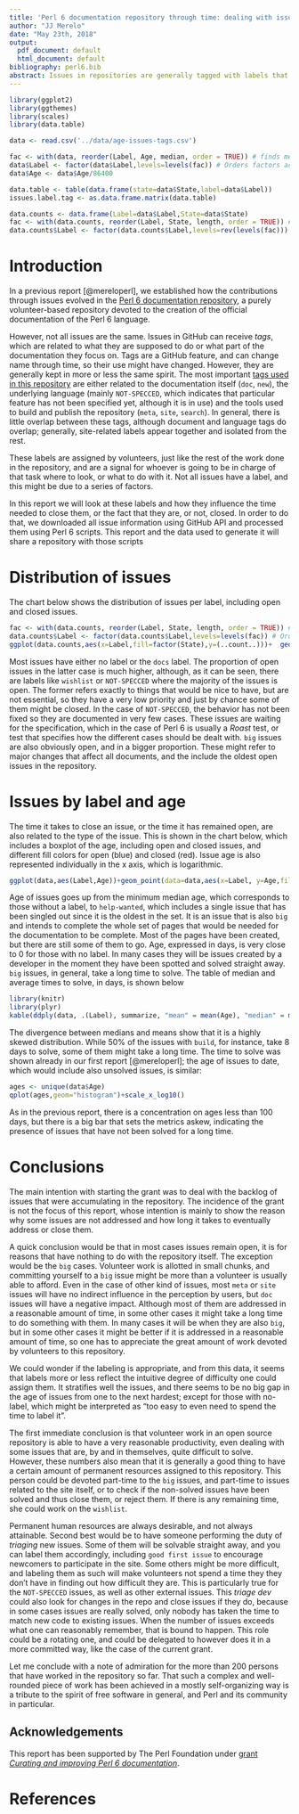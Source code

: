 ```yaml
---
title: 'Perl 6 documentation repository through time: dealing with issues'
author: "JJ Merelo"
date: "May 23th, 2018"
output:
  pdf_document: default
  html_document: default
bibliography: perl6.bib
abstract: Issues in repositories are generally tagged with labels that relate to their type, and hint at how to deal with them, which implies that labels will be correlated with repository and issue metrics. In this report we will look at the issues in the Perl 6 repository and the labels they use, and try and draw some conclusions on tag management.
---
```


```r
library(ggplot2)
library(ggthemes)
library(scales)
library(data.table)

data <- read.csv('../data/age-issues-tags.csv')

fac <- with(data, reorder(Label, Age, median, order = TRUE)) # finds median
data$Label <- factor(data$Label,levels=levels(fac)) # Orders factors according to median
data$Age <- data$Age/86400

data.table <- table(data.frame(state=data$State,label=data$Label))
issues.label.tag <- as.data.frame.matrix(data.table)

data.counts <- data.frame(Label=data$Label,State=data$State)
fac <- with(data.counts, reorder(Label, State, length, order = TRUE)) # finds median
data.counts$Label <- factor(data.counts$Label,levels=rev(levels(fac))) # Orders factors according to length

```

# Introduction

In a previous report [@mereloperl], we established how the contributions through issues evolved in the [Perl 6 documentation repository](https://github.com/docs/perl6), a purely volunteer-based repository devoted to the creation of the official documentation of the Perl 6 language. 

However, not all issues are the same. Issues in GitHub can receive *tags*, which are related to what they are supposed to do or what part of the documentation they focus on. Tags are a GitHub feature, and can change name through time, so their use might have changed. However, they are generally kept in more or less the same spirit. The most important [tags used in this repository](https://github.com/perl6/doc/labels) are either related to the documentation itself (`doc`, `new`), the underlying language (mainly `NOT-SPECCED`, which indicates that particular feature has not been specified yet, although it is in use) and the tools used to build and publish the repository (`meta`, `site`, `search`). In general, there is little overlap between these tags, although document and language tags do overlap; generally, site-related labels appear together and isolated from the rest.

These labels are assigned by volunteers, just like the rest of the work done in the repository, and are a signal for whoever is going to be in charge of that task where to look, or what to do with it. Not all issues have a label, and this might be due to a series of factors.

In this report we will look at these labels and how they influence the time needed to close them, or the fact that they are, or not, closed. In order to do that, we downloaded all issue information using GitHub API and processed them using Perl 6 scripts. This report and the data used to generate it will share a repository with those scripts


# Distribution of issues

The chart below shows the distribution of issues per label, including open and closed issues.

```r
fac <- with(data.counts, reorder(Label, State, length, order = TRUE)) # finds median
data.counts$Label <- factor(data.counts$Label,levels=levels(fac)) # Orders factors according to length
ggplot(data.counts,aes(x=Label,fill=factor(State),y=(..count..)))+  geom_bar() + ylab('Number of issues') +ggtitle("Issues per label")+coord_flip()
``` 

Most issues have either no label or the `docs` label. The proportion of open issues in the latter case is much higher, although, as it can be seen, there are labels like `wishlist` or `NOT-SPECCED` where the majority of the issues is open. The former refers exactly to things that would be nice to have, but are not essential, so they have a very low priority and just by chance some of them might be closed. In the case of `NOT-SPECCED`, the behavior has not been fixed so they are documented in very few cases. These issues are waiting for the specification, which in the case of Perl 6 is usually a *Roast* test, or test that specifies how the different cases should be dealt with. `big` issues are also obviously open, and in a bigger proportion. These might refer to major changes that affect all documents, and the include the oldest open issues in the repository. 

# Issues by label and age

The time it takes to close an issue, or the time it has remained open, are also related to the type of the issue. This is shown in the chart below, which includes a boxplot of the age, including open and closed issues, and different fill colors for open (blue) and closed (red). Issue age is also represented individually in the x axis, which is logarithmic. 

```r
ggplot(data,aes(Label,Age))+geom_point(data=data,aes(x=Label, y=Age,fill=State,color=Label,stroke=1),shape=21,position='jitter',size=3)+geom_boxplot()+ scale_y_log10()+theme_tufte()+coord_flip()
```

Age of issues goes up from the minimum median age, which corresponds to those without a label, to `help-wanted`, which includes a single issue that has been singled out since it is the oldest in the set. It is an issue that is also `big` and intends to complete the whole set of pages that would be needed for the documentation to be complete. Most of the pages have been created, but there are still some of them to go. Age, expressed in days, is very close to 0 for those with no label. In many cases they will be issues created by a developer in the moment they have been spotted and solved straight away. `big` issues, in general, take a long time to solve. The table of median and average times to solve, in days, is shown below

```r
library(knitr)
library(plyr)
kable(ddply(data, .(Label), summarize, "mean" = mean(Age), "median" = median(Age)))
```

The divergence between medians and means show that it is a highly skewed distribution. While 50% of the issues with `build`, for instance, take 8 days to solve, some of them might take a long time. The time to solve was shown already in our first report [@mereloperl]; the age of issues to date, which would include also unsolved issues, is similar:

```r
ages <- unique(data$Age)
qplot(ages,geom="histogram")+scale_x_log10()
```

As in the previous report, there is a concentration on ages less than 100 days, but there is a big bar that sets the metrics askew, indicating the presence of issues that have not been solved for a long time. 

# Conclusions

The main intention with starting the grant was to deal with the backlog of issues that were accumulating in the repository. The incidence of the grant is not the focus of this report, whose intention is mainly to show the reason why some issues are not addressed and how long it takes to eventually address or close them. 

A quick conclusion would be that in most cases issues remain open, it is for reasons that have nothing to do with the repository itself. The exception would be the `big` cases. Volunteer work is allotted in small chunks, and committing yourself to a `big` issue might be more than a volunteer is usually able to afford. Even in the case of other kind of issues, most `meta` or `site` issues will have no indirect influence in the perception by users, but `doc` issues will have a negative impact. Although most of them are addressed in a reasonable amount of time, in some other cases it might take a long time to do something with them. In many cases it will be when they are also `big`, but in some other cases it might be better if it is addressed in a reasonable amount of time, so one has to appreciate the great amount of work devoted by volunteers to this repository.

We could wonder if the labeling is appropriate, and from this data, it seems that labels more or less reflect the intuitive degree of difficulty one could assign them. It stratifies well the issues, and there seems to be no big gap in the age of issues from one to the next hardest; except for those with no-label, which might be interpreted as "too easy to even need to spend the time to label it".

The first immediate conclusion is that volunteer work in an open source repository is able to have a very reasonable productivity, even dealing with some issues that are, by and in themselves, quite difficult to solve. However, these numbers also mean that it is generally a good thing to have a certain amount of permanent resources assigned to this repository. This person could be devoted part-time to the `big` issues, and part-time to issues related to the site itself, or to check if the non-solved issues have been solved and thus close them, or reject them. If there is any remaining time, she could work on the `wishlist`. 

Permanent human resources are always desirable, and not always attainable. Second best would be to have someone performing the duty of *triaging* new issues. Some of them will be solvable straight away, and you can label them accordingly, including `good first issue` to encourage newcomers to participate in the site. Some others might be more difficult, and labeling them as such will make volunteers not spend a time they they don't have in finding out how difficult they are. This is particularly true for the `NOT-SPECCED` issues, as well as other external issues. This *triage dev* could also look for changes in the repo and close issues if they do, because in some cases issues are really solved, only nobody has taken the time to match new code to existing issues. When the number of issues exceeds what one can reasonably remember, that is bound to happen. This role could be a rotating one, and could be delegated to however does it in a more committed way, like the case of the current grant.

Let me conclude with a note of admiration for the more than 200 persons that have worked in the repository so far. That such a complex and well-rounded piece of work has been achieved in a mostly self-organizing way is a tribute to the spirit of free software in general, and Perl and its community in particular. 

## Acknowledgements

This report has been supported by The Perl Foundation under [grant *Curating and improving Perl 6 documentation*](http://news.perlfoundation.org/2018/02/grant-proposal-curating-and-im.html). 

# References
